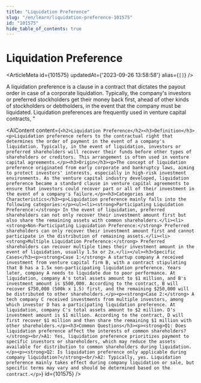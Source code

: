 ```yaml
---
title: "Liquidation Preference"
slug: "/en/learn/liquidation-preference-101575"
id: "101575"
hide_table_of_contents: true
---
```



# Liquidation Preference

<ArticleMeta id={101575} updatedAt={'2023-09-26 13:58:58'} alias={`[]`} />
<div className='border-solid border-b border-t-0 my-4 border-[var(--ifm-color-gray-300)]' />

A liquidation preference is a clause in a contract that dictates the payout order in case of a corporate liquidation. Typically, the company's investors or preferred stockholders get their money back first, ahead of other kinds of stockholders or debtholders, in the event that the company must be liquidated. Liquidation preferences are frequently used in venture capital contracts, "

<AIContent content={`<h2>Liquidation Preference</h2><h3>Definition</h3><p>Liquidation preference refers to the contractual right that determines the order of payment in the event of a company's liquidation. Typically, in the event of liquidation, investors or preferred shareholders will recover their funds before other types of shareholders or creditors. This arrangement is often used in venture capital agreements.</p><h3>Origin</h3><p>The concept of liquidation preference originated from early corporate and bankruptcy laws, aiming to protect investors' interests, especially in high-risk investment environments. As the venture capital industry developed, liquidation preference became a standard clause in venture capital agreements to ensure that investors could recover part or all of their investment in the event of a company's failure.</p><h3>Categories and Characteristics</h3><p>Liquidation preference mainly falls into the following categories:</p><ul><li><strong>Participating Liquidation Preference:</strong> In the event of liquidation, preferred shareholders can not only recover their investment amount first but also share the remaining assets with common shareholders.</li><li><strong>Non-Participating Liquidation Preference:</strong> Preferred shareholders can only recover their investment amount first and cannot participate in the distribution of remaining assets.</li><li><strong>Multiple Liquidation Preference:</strong> Preferred shareholders can recover multiple times their investment amount in the event of liquidation, usually 1.5x or 2x.</li></ul><h3>Specific Cases</h3><p><strong>Case 1:</strong> A startup company A received investment from venture capital firm B, with a contract stipulating that B has a 1.5x non-participating liquidation preference. Years later, company A needs to liquidate due to poor performance. At liquidation, company A's total assets amount to $1 million, and B's investment amount is $500,000. According to the contract, B will recover $750,000 (500k x 1.5) first, and the remaining $250,000 will be distributed to other shareholders.</p><p><strong>Case 2:</strong> A tech company C received investments from multiple investors, among which investor D has a participating liquidation preference. At liquidation, company C's total assets amount to $2 million. D's investment amount is $1 million. According to the contract, D will first recover $1 million and then share the remaining $1 million with other shareholders.</p><h3>Common Questions</h3><p><strong>Q1: Does liquidation preference affect the interests of common shareholders?</strong><br/>A1: Yes, liquidation preference prioritizes payment to specific investors or shareholders, which may reduce the assets available for distribution to common shareholders during liquidation.</p><p><strong>Q2: Is liquidation preference only applicable during company liquidation?</strong><br/>A2: Typically, yes. Liquidation preference mainly takes effect during company liquidation or sale, but specific terms may vary and should be determined based on the contract.</p>`} id={101575} />
